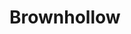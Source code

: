 
# Brownhollow

<ProjectDetails
  region="Crownlands"
  house="House Brune of Brownhollow"
  type="Keep"
  status="Not Started"
  warp="/warp brownhollow"
  projectLead=""
  dateStarted="Invalid Date"
  dateCompleted="Invalid Date"
/>

